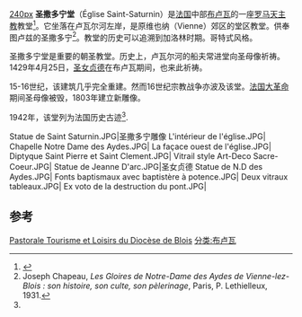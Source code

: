 [[image:_Saint-Saturnin_à_Blois.JPG|240px]]
'''圣撒多宁堂'''（Église Saint-Saturnin）是[[法国|法国]]中部[[布卢瓦|布卢瓦]]的一座[[罗马天主教|罗马天主教]]教堂<ref name=merimee>{{Base Mérimée|PA00098344}}</ref>。它坐落在卢瓦尔河左岸，是原维也纳（Vienne）郊区的堂区教堂。供奉图卢兹的圣撒多宁<ref>Joseph Chapeau, ''Les Gloires de Notre-Dame des Aydes de Vienne-lez-Blois : son histoire, son culte, son pèlerinage'', Paris, P. Lethielleux, 1931.</ref>。教堂的历史可以追溯到加洛林时期。哥特式风格。

圣撒多宁堂是重要的朝圣教堂。历史上，卢瓦尔河的船夫常进堂向圣母像祈祷。1429年4月25日，[[圣女贞德|圣女贞德]]在布卢瓦期间，也来此祈祷。

15-16世纪，该建筑几乎完全重建。然而16世纪宗教战争亦波及该堂。[[法国大革命|法国大革命]]期间圣母像被毁，1803年建立新雕像。

1942年，该堂列为法国历史古迹<ref name=merimee/>.

<gallery>
Statue de Saint Saturnin.JPG|圣撒多宁雕像
L'intérieur de l'église.JPG|
Chapelle Notre Dame des Aydes.JPG|
La façace ouest de l'église.JPG|
Diptyque Saint Pierre et Saint Clement.JPG|
Vitrail style Art-Deco Sacre-Coeur.JPG|
Statue de Jeanne D'arc.JPG|圣女贞德
Statue de N.D des Aydes.JPG|
Fonts baptismaux avec baptistère à potence.JPG|
Deux vitraux tableaux.JPG|
Ex voto de la destruction du pont.JPG|
</gallery>
== 参考 ==
{{References}}
[https://web.archive.org/web/20160422092539/http://www.pastoraledutourisme41.fr/ Pastorale Tourisme et Loisirs du Diocèse de Blois]
[[分类:布卢瓦|分类:布卢瓦]]